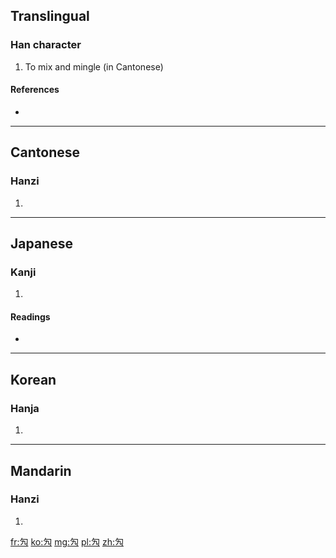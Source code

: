 ==Translingual==

===Han character===
{{Han char|rn=20|rad=勹|as=02|sn=4|four=2742<sub>0</sub>|canj=心大弓 (PKN), X心大弓 (XPKN)}}

# To mix and mingle (in Cantonese)

====References====
* {{Han ref|kx=0150.210|dkj=02498|dj=0339.110|hdz=10256.020|uh=52FC|ud=21244|bh=C956|bd=51542}}

----

==Cantonese==

===Hanzi===
{{yue-hanzi|jyut=|y=gau1, kau1}}

# {{defn|lang=yue|sort=勹02}}

----

==Japanese==

===Kanji===
{{ja-kanji|grade=|rs=勹02}}

# {{defn|lang=ja|sort=勹02}}

====Readings====
* {{ja-readings|on=[[きゅう]] (kyū), [[く]] (ku)|kun=[[あつめる]] (atsumeru), [[あつまる]] (atsumaru)}}

----

==Korean==

===Hanja===
{{ko-hanja|hangeul=구|rv=gu|mr=ku}}

# {{defn|lang=ko|sort=勹02}}

----

==Mandarin==

===Hanzi===
{{cmn-hanzi|pin=[[jiū]] ([[jiu1]])|wg=chiu<sup>1</sup>}}

# {{defn|lang=cmn|sort=勹02}}

[[fr:勼]]
[[ko:勼]]
[[mg:勼]]
[[pl:勼]]
[[zh:勼]]